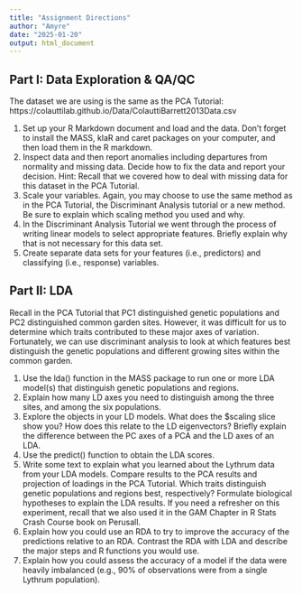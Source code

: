 ```yaml
---
title: "Assignment Directions"
author: "Amyre"
date: "2025-01-20"
output: html_document
---
```


## Part I: Data Exploration & QA/QC
The dataset we are using is the same as the PCA Tutorial: https://colauttilab.github.io/Data/ColauttiBarrett2013Data.csv

1. Set up your R Markdown document and load and the data. Don’t forget to install the MASS, klaR and caret packages on your computer, and then load them in the R markdown.
2. Inspect data and then report anomalies including departures from normality and missing data. Decide how to fix the data and report your decision. Hint: Recall that we covered how to deal with missing data for this dataset in the PCA Tutorial. 
3. Scale your variables. Again, you may choose to use the same method as in the PCA Tutorial, the Discriminant Analysis tutorial or a new method. Be sure to explain which scaling method you used and why.
4. In the Discriminant Analysis Tutorial we went through the process of writing linear models to select appropriate features. Briefly explain why that is not necessary for this data set.
5. Create separate data sets for your features (i.e., predictors) and classifying (i.e., response) variables.

## Part II: LDA
Recall in the PCA Tutorial that PC1 distinguished genetic populations and PC2 distinguished common garden sites. However, it was difficult for us to determine which traits contributed to these major axes of variation. Fortunately, we can use discriminant analysis to look at which features best distinguish the genetic populations and different growing sites within the common garden.

1. Use the lda() function in the MASS package to run one or more LDA model(s) that distinguish genetic populations and regions.
2. Explain how many LD axes you need to distinguish among the three sites, and among the six populations.
3. Explore the objects in your LD models. What does the $scaling slice show you? How does this relate to the LD eigenvectors? Briefly explain the difference between the PC axes of a PCA and the LD axes of an LDA.
4. Use the predict() function to obtain the LDA scores.
5. Write some text to explain what you learned about the Lythrum data from your LDA models. Compare results to the PCA results and projection of loadings in the PCA Tutorial. Which traits distinguish genetic populations and regions best, respectively? Formulate biological hypotheses to explain the LDA results. If you need a refresher on this experiment, recall that we also used it in the GAM Chapter in R Stats Crash Course book on Perusall.
6. Explain how you could use an RDA to try to improve the accuracy of the predictions relative to an RDA. Contrast the RDA with LDA and describe the major steps and R functions you would use. 
7. Explain how you could assess the accuracy of a model if the data were heavily imbalanced (e.g., 90% of observations were from a single Lythrum population).
